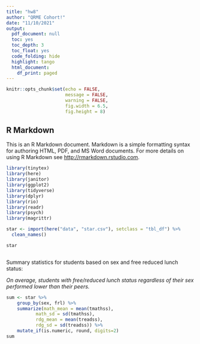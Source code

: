 ```yaml
---
title: "hw8"
author: "QRME Cohort!"
date: "11/10/2021"
output:
  pdf_document: null
  toc: yes
  toc_depth: 3
  toc_float: yes
  code_folding: hide
  highlight: tango
  html_document:
    df_print: paged
---
```


```r
knitr::opts_chunk$set(echo = FALSE,
                      message = FALSE,
                      warning = FALSE,
                      fig.width = 6.5, 
                      fig.height = 8)
```

## R Markdown

This is an R Markdown document. Markdown is a simple formatting syntax for authoring HTML, PDF, and MS Word documents. For more details on using R Markdown see <http://rmarkdown.rstudio.com>.

```r
library(tinytex)
library(here)
library(janitor)
library(ggplot2)
library(tidyverse)
library(dplyr)
library(rio)
library(readr)
library(psych)
library(magrittr)
```

```r
star <- import(here("data", "star.csv"), setclass = "tbl_df") %>%
  clean_names()

star
```

```r

```

Summary statistics for students based on sex and free reduced lunch status:

*On average, students with free/reduced lunch status regardless of their sex performed lower than their peers.*

```r
sum <- star %>% 
    group_by(sex, frl) %>% 
    summarize(math_mean = mean(tmathss),
           math_sd = sd(tmathss),
           rdg_mean = mean(treadss),
           rdg_sd = sd(treadss)) %>%
    mutate_if(is.numeric, round, digits=2)
sum
```

